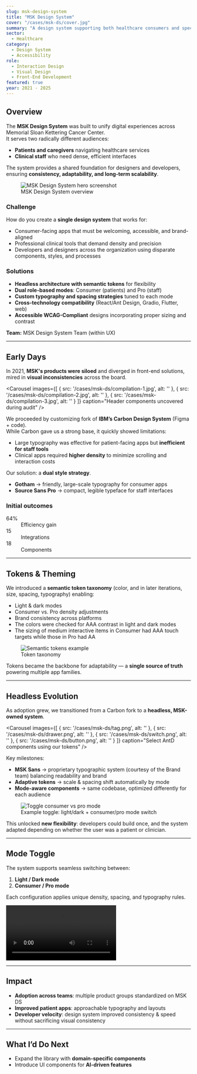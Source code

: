 ```yaml
---
slug: msk-design-system
title: "MSK Design System"
cover: "/cases/msk-ds/cover.jpg"
summary: "A design system supporting both healthcare consumers and specialized clinical staff, adaptable with role-based modes."
sector:
  - Healthcare
category: 
  - Design System
  - Accessibility
role:
  - Interaction Design
  - Visual Design
  - Front-End Development
featured: true
year: 2021 - 2025
---
```


## Overview

The **MSK Design System** was built to unify digital experiences across Memorial Sloan Kettering Cancer Center.  
It serves two radically different audiences:

- **Patients and caregivers** navigating healthcare services  
- **Clinical staff** who need dense, efficient interfaces  

The system provides a shared foundation for designers and developers, ensuring **consistency, adaptability, and long-term scalability**.

<figure>
  <img src="/cases/msk-ds/desktop.png" alt="MSK Design System hero screenshot" />
  <figcaption>MSK Design System overview</figcaption>
</figure>


### Challenge

How do you create a **single design system** that works for:

- Consumer-facing apps that must be welcoming, accessible, and brand-aligned  
- Professional clinical tools that demand density and precision
- Developers and designers across the organization using disparate components, styles, and processes


### Solutions

- **Headless architecture with semantic tokens** for flexibility  
- **Dual role-based modes**: Consumer (patients) and Pro (staff)  
- **Custom typography and spacing strategies** tuned to each mode  
- **Cross-technology compatibility** (React/Ant Design, Gradio, Flutter, web)
- **Accessible WCAG-Compliant** designs incorporating proper sizing and contrast

**Team:** MSK Design System Team (within UX)

---

## Early Days

In 2021, **MSK's products were siloed** and diverged in front-end solutions, mired in **visual inconsistencies** across the board.

<Carousel
  images={[
        {
      src: '/cases/msk-ds/compilation-1.jpg',
      alt: ''
    },
            {
      src: '/cases/msk-ds/compilation-2.jpg',
      alt: ''
    },
            {
      src: '/cases/msk-ds/compilation-3.jpg',
      alt: ''
    }
  ]}
  caption="Header components uncovered during audit"
/>

We proceeded by customizing fork of **IBM’s Carbon Design System** (Figma + code).  
While Carbon gave us a strong base, it quickly showed limitations:

- Large typography was effective for patient-facing apps but **inefficient for staff tools**  
- Clinical apps required **higher density** to minimize scrolling and interaction costs  

Our solution: a **dual style strategy**.

- **Gotham** → friendly, large-scale typography for consumer apps  
- **Source Sans Pro** → compact, legible typeface for staff interfaces  

### Initial outcomes
<div className="mt-10 rounded-[32px] bg-white/55 px-6 py-8 shadow-inner shadow-[#914b6f0d] ring-1 ring-white/40 backdrop-blur">
  <dl className="grid gap-6 text-center text-sm text-fg/70 sm:grid-cols-3">
    <div className="flex flex-col items-center gap-1">
      <dt className="text-lg font-semibold text-fg">64%</dt>
      <dd className="font-medium uppercase tracking-[0.25em] text-fg/60">Efficiency gain</dd>
    </div>
    <div className="flex flex-col items-center gap-1">
      <dt className="text-lg font-semibold text-fg">15</dt>
      <dd className="font-medium uppercase tracking-[0.25em] text-fg/60">Integrations</dd>
    </div>
    <div className="flex flex-col items-center gap-1">
      <dt className="text-lg font-semibold text-fg">18</dt>
      <dd className="font-medium uppercase tracking-[0.25em] text-fg/60">Components</dd>
    </div>
  </dl>
</div>
<Carousel
  images={[
    {
      src: '/cases/msk-ds/use-1.png',
      alt: ''
    },
    {
      src: '/cases/msk-ds/use-2.png',
      alt: ''
    },
    {
      src: '/cases/msk-ds/use-3.png',
      alt: ''
    },
        {
      src: '/cases/msk-ds/use-4.png',
      alt: ''
    },
        {
      src: '/cases/msk-ds/use-5.png',
      alt: ''
    },
        {
      src: '/cases/msk-ds/use-6.png',
      alt: ''
    }
  ]}
  caption="Selected implementations across the org"
/>



---

## Tokens & Theming

We introduced a **semantic token taxonomy** (color, and in later iterations, size, spacing, typography) enabling:

- Light & dark modes  
- Consumer vs. Pro density adjustments  
- Brand consistency across platforms  
- The colors were checked for AAA contrast in light and dark modes
- The sizing of medium interactive items in Consumer had AAA touch targets while those in Pro had AA

<figure>
  <img src="/cases/msk-ds/tokens.png" alt="Semantic tokens example" />
  <figcaption>Token taxonomy</figcaption>
</figure>



Tokens became the backbone for adaptability — a **single source of truth** powering multiple app families.

---

## Headless Evolution

As adoption grew, we transitioned from a Carbon fork to a **headless, MSK-owned system**.  

<Carousel
  images={[
    {
      src: '/cases/msk-ds/tag.png',
      alt: ''
    },
    {
      src: '/cases/msk-ds/drawer.png',
      alt: ''
    },
    {
      src: '/cases/msk-ds/switch.png',
      alt: ''
    },
        {
      src: '/cases/msk-ds/button.png',
      alt: ''
    }
  ]}
  caption="Select AntD components using our tokens"
/>

Key milestones:

- **MSK Sans** → proprietary typographic system (courtesy of the Brand team) balancing readability and brand  
- **Adaptive tokens** → scale & spacing shift automatically by mode  
- **Mode-aware components** → same codebase, optimized differently for each audience  

<figure>
  <img src="/cases/msk-ds/modes.png" alt="Toggle consumer vs pro mode" />
  <figcaption>Example toggle: light/dark + consumer/pro mode switch</figcaption>
</figure>

This unlocked **new flexibility**: developers could build once, and the system adapted depending on whether the user was a patient or clinician.

---

## Mode Toggle

The system supports seamless switching between:

1. **Light / Dark mode**  
2. **Consumer / Pro mode**

Each configuration applies unique density, spacing, and typography rules.

<video
  src="/cases/msk-ds/mode-toggle.mov"
  autoPlay
  loop
  controls
  playsInline
  className="rounded-xl shadow"
/>

---

## Impact

- **Adoption across teams**: multiple product groups standardized on MSK DS  
- **Improved patient apps**: approachable typography and layouts  
- **Developer velocity**: design system improved consistency & speed without sacrificing visual consistency

---

## What I’d Do Next

- Expand the library with **domain-specific components**  
- Introduce UI components for **AI-driven features**
